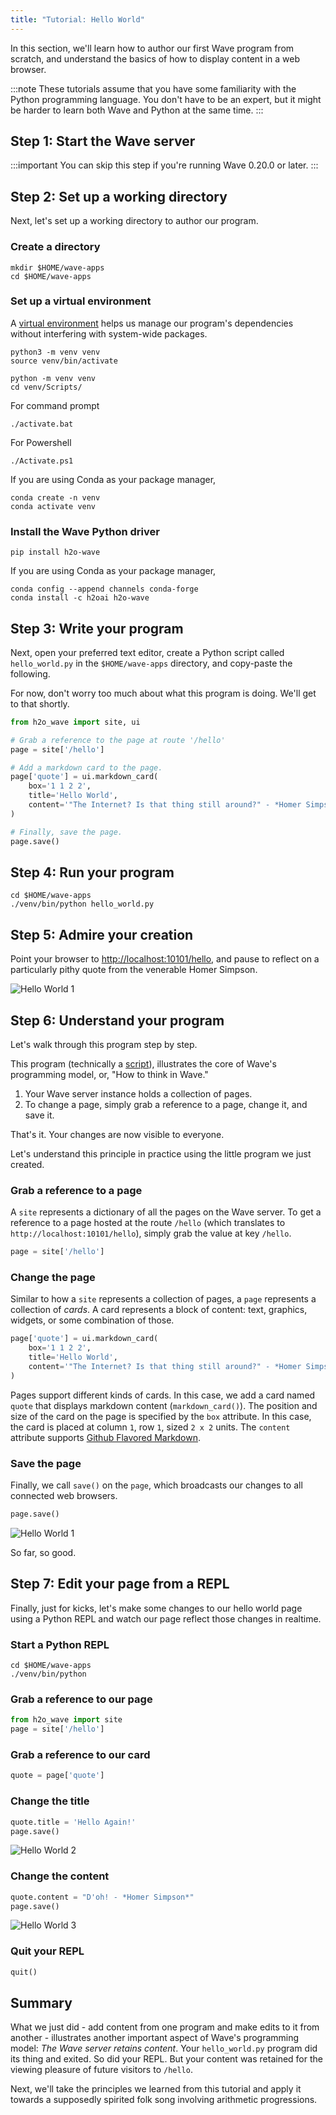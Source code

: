 ```yaml
---
title: "Tutorial: Hello World"
---
```




In this section, we'll learn how to author our first Wave program from scratch, and understand the basics of how to display content in a web browser.

:::note
These tutorials assume that you have some familiarity with the Python programming language. You don't have to be an expert, but it might be harder to learn both Wave and Python at the same time.
:::

## Step 1: Start the Wave server

:::important
You can skip this step if you're running Wave 0.20.0 or later.
:::

<StartQ/>

## Step 2: Set up a working directory

Next, let's set up a working directory to author our program.

### Create a directory
```shell
mkdir $HOME/wave-apps
cd $HOME/wave-apps
```

### Set up a virtual environment
A [virtual environment](https://docs.python.org/3/tutorial/venv.html) helps us manage our program's dependencies without interfering with system-wide packages.

<Tabs groupId="operating-systems">

<TabItem value="lin" label="Linux/MacOS">

```shell
python3 -m venv venv
source venv/bin/activate
```
</TabItem>

<TabItem value="win" label="Windows">

```shell
python -m venv venv
cd venv/Scripts/
```
For command prompt

```shell
./activate.bat
```

For Powershell

```shell
./Activate.ps1
```

</TabItem>

<TabItem value="con" label="conda">

If you are using Conda as your package manager,

```shell
conda create -n venv
conda activate venv
```
</TabItem>

</Tabs>

### Install the Wave Python driver

<Tabs groupId="package-manager">

<TabItem value="pip-pkg" label="pip">

```shell
pip install h2o-wave
```
</TabItem>

<TabItem value="con" label="conda">

If you are using Conda as your package manager,

```shell
conda config --append channels conda-forge
conda install -c h2oai h2o-wave
```
</TabItem>

</Tabs>

## Step 3: Write your program

Next, open your preferred text editor, create a Python script called `hello_world.py` in the `$HOME/wave-apps` directory, and copy-paste the following.

For now, don't worry too much about what this program is doing. We'll get to that shortly.

```py title="$HOME/wave-apps/hello_world.py"
from h2o_wave import site, ui

# Grab a reference to the page at route '/hello'
page = site['/hello']

# Add a markdown card to the page.
page['quote'] = ui.markdown_card(
    box='1 1 2 2',
    title='Hello World',
    content='"The Internet? Is that thing still around?" - *Homer Simpson*',
)

# Finally, save the page.
page.save()
```


## Step 4: Run your program

```shell
cd $HOME/wave-apps
./venv/bin/python hello_world.py
```

## Step 5: Admire your creation

Point your browser to [http://localhost:10101/hello](http://localhost:10101/hello), and pause to reflect on a particularly pithy quote from the venerable Homer Simpson.

![Hello World 1](assets/tutorial-hello__1.png)

## Step 6: Understand your program

Let's walk through this program step by step.

This program (technically a [script](scripts.md)), illustrates the core of Wave's programming model, or, "How to think in Wave."

1. Your Wave server instance holds a collection of pages.
2. To change a page, simply grab a reference to a page, change it, and save it.

That's it. Your changes are now visible to everyone.

Let's understand this principle in practice using the little program we just created.

### Grab a reference to a page

A `site` represents a dictionary of all the pages on the Wave server. To get a reference to a page hosted at the route `/hello` (which translates to `http://localhost:10101/hello`), simply grab the value at key `/hello`.

```py
page = site['/hello']
```

### Change the page

Similar to how a `site` represents a collection of pages, a `page` represents a collection of *cards*. A card represents a block of content: text, graphics, widgets, or some combination of those.

```py
page['quote'] = ui.markdown_card(
    box='1 1 2 2',
    title='Hello World',
    content='"The Internet? Is that thing still around?" - *Homer Simpson*',
)
```

Pages support different kinds of cards. In this case, we add a card named `quote` that displays markdown content (`markdown_card()`). The position and size of the card on the page is specified by the `box` attribute. In this case, the card is placed at column `1`, row `1`, sized `2 x 2` units. The `content` attribute supports [Github Flavored Markdown](https://guides.github.com/features/mastering-markdown/).

### Save the page

Finally, we call `save()` on the `page`, which broadcasts our changes to all connected web browsers.

```py
page.save()
```
![Hello World 1](assets/tutorial-hello__1.png)

So far, so good.

## Step 7: Edit your page from a REPL

Finally, just for kicks, let's make some changes to our hello world page using a Python REPL and watch our page reflect those changes in realtime.

### Start a Python REPL

```shell
cd $HOME/wave-apps
./venv/bin/python
```

### Grab a reference to our page

```py title=">>>"
from h2o_wave import site
page = site['/hello']
```

### Grab a reference to our card

```py title=">>>"
quote = page['quote']
```

### Change the title
```py title=">>>"
quote.title = 'Hello Again!'
page.save()
```

![Hello World 2](assets/tutorial-hello__2.png)

### Change the content

```py title=">>>"
quote.content = "D'oh! - *Homer Simpson*"
page.save()
```

![Hello World 3](assets/tutorial-hello__3.png)

### Quit your REPL

```py title=">>>"
quit()
```

## Summary

What we just did - add content from one program and make edits to it from another - illustrates another important aspect of Wave's programming model: *The Wave server retains content*. Your `hello_world.py` program did its thing and exited. So did your REPL. But your content was retained for the viewing pleasure of future visitors to `/hello`.

Next, we'll take the principles we learned from this tutorial and apply it towards a supposedly spirited folk song involving arithmetic progressions.